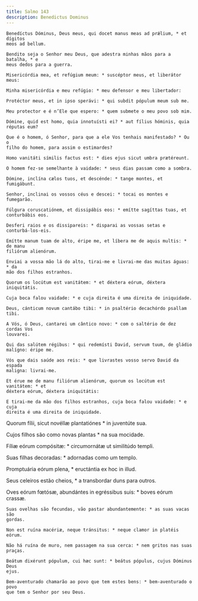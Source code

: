 ```yaml
---
title: Salmo 143
description: Benedictus Dominus
---
```


<div class="side-by-side not-content">

    Benedíctus Dóminus, Deus meus, qui docet manus meas ad prǽlium, * et dígitos
    meos ad bellum.

    Bendito seja o Senhor meu Deus, que adestra minhas mãos para a batalha, * e
    meus dedos para a guerra.

    Misericórdia mea, et refúgium meum: * suscéptor meus, et liberátor meus:

    Minha misericórdia e meu refúgio: * meu defensor e meu libertador:

    Protéctor meus, et in ipso sperávi: * qui subdit pópulum meum sub me.

    Meu protector e é n’Ele que espero: * quem submete o meu povo sob mim.

    Dómine, quid est homo, quia innotuísti ei? * aut fílius hóminis, quia
    réputas eum?

    Que é o homem, ó Senhor, para que a ele Vos tenhais manifestado? * Ou o
    filho do homem, para assim o estimardes?

    Homo vanitáti símilis factus est: * dies ejus sicut umbra prætéreunt.

    O homem fez-se semelhante à vaidade: * seus dias passam como a sombra.

    Dómine, inclína cælos tuos, et descénde: * tange montes, et fumigábunt.

    Senhor, inclinai os vossos céus e descei: * tocai os montes e fumegarão.

    Fúlgura coruscatiónem, et dissipábis eos: * emítte sagíttas tuas, et
    conturbábis eos.

    Desferi raios e os dissipareis: * disparai as vossas setas e
    conturbá-los-eis.

    Emítte manum tuam de alto, éripe me, et líbera me de aquis multis: * de manu
    filiórum alienórum.

    Enviai a vossa mão lá do alto, tirai-me e livrai-me das muitas águas: * da
    mão dos filhos estranhos.

    Quorum os locútum est vanitátem: * et déxtera eórum, déxtera iniquitátis.

    Cuja boca falou vaidade: * e cuja direita é uma direita de iniquidade.

    Deus, cánticum novum cantábo tibi: * in psaltério decachórdo psallam tibi.

    A Vós, ó Deus, cantarei um cântico novo: * com o saltério de dez cordas Vos
    louvarei.

    Qui das salútem régibus: * qui redemísti David, servum tuum, de gládio
    malígno: éripe me.

    Vós que dais saúde aos reis: * que livrastes vosso servo David da espada
    maligna: livrai-me.

    Et érue me de manu filiórum alienórum, quorum os locútum est vanitátem: * et
    déxtera eórum, déxtera iniquitátis:

    E tirai-me da mão dos filhos estranhos, cuja boca falou vaidade: * e cuja
    direita é uma direita de iniquidade.
  </span>

Quorum fílii, sicut novéllæ plantatiónes * in juventúte sua.

Cujos filhos são como novas plantas * na sua mocidade.

Fíliæ eórum compósitæ: * circumornátæ ut similitúdo templi.

Suas filhas decoradas: * adornadas como um templo.

Promptuária eórum plena, * eructántia ex hoc in illud.

Seus celeiros estão cheios, * a transbordar duns para outros.

  <span>
    Oves eórum fœtósæ, abundántes in egréssibus suis: * boves eórum crassæ.

    Suas ovelhas são fecundas, vão pastar abundantemente: * as suas vacas são
    gordas.

    Non est ruína macériæ, neque tránsitus: * neque clamor in platéis eórum.

    Não há ruína de muro, nem passagem na sua cerca: * nem gritos nas suas
    praças.

    Beátum dixérunt pópulum, cui hæc sunt: * beátus pópulus, cujus Dóminus Deus
    ejus.

    Bem-aventurado chamarão ao povo que tem estes bens: * bem-aventurado o povo
    que tem o Senhor por seu Deus.

</div>
